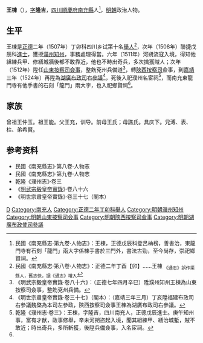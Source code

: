 {{Otheruses|other=名为王栋的其他人物|王栋}}
{{Otheruses|other=名为王隆吉的其他人物|王隆吉}}
{{明清人物信息框
| 姓名 = 王栋
| 原名 =
| 圖片名稱= 
| 圖片大小 =
| 圖片說明 = 
| 最高職務 =湖广布政使司右参议
| 國家 = 大明 
| 爵位 =
| 籍貫 = [[四川|四川]][[順慶府|順慶府]][[南充縣|南充縣]]
| 族裔 = 
| 字號 = 
| 諡號 =
| 出生日期 = 六月十七日
| 出生地點 = 
| 逝世日期 = 卒年不詳 
| 逝世地點 =
| 墓葬 =
| 配偶 = 娶趙氏
| 親屬 = 
| 出身 =
* 正德二年丁卯科舉人
* 正德三年戊辰科進士
| 經歷 =
| 著作 = 
}}
'''王棟'''（{{bd|1485年||16世紀}}），[[表字|字]]'''隆吉'''，[[四川等處承宣布政使司|四川]][[順慶府|順慶府]][[南充縣|南充縣]]人<ref name=djs>民國《南充縣志·第九卷·人物志》：王棟，正德戊辰科登呂柟榜，善書治，東龍門寺有石刻「龍門」兩大字係棟手書於三門外，書法古勁，至今尚存，崇祀鄉賢祠。</ref>，[[明朝|明朝]]政治人物。

==生平==
王棟是[[正德_(明朝)|正德]]二年（1507年）丁卯科四川乡试第十名[[舉人|舉人]]<ref>民國《南充縣志·第八卷·人物志》：正德二年丁酉【卯】……王棟 <sub>《通志》誤作渠縣人，舊志佚，据《通志》增入</sub></ref>，次年（1508年）聯捷戊辰科[[進士|進士]]，獲授[[濮州|濮州]][[知州|知州]]，事務處理得當。六年（1511年）河朔流寇入境，得知他組練兵甲、修繕城牆後都不敢靠近，他也不時出奇兵，多次擒獲賊人；次年（1512年）陞任[[山東等處提刑按察使司|山東按察司]][[僉事|僉事]]，整飭兗州兵備道<ref>《明武宗毅皇帝實錄·卷八十六》：（正德七年四月辛巳）陞濮州知州王棟為山東按察司僉事，整飭兗州兵備。</ref>，轉[[陝西等處提刑按察使司|陝西按察司]]僉事，到[[嘉靖|嘉靖]]三年（1524年）再陞為[[湖廣等處承宣布政使司|湖廣布政司]]右[[參議|參議]]<ref>《明世宗肅皇帝實錄·卷三十七》（閣本）：（嘉靖三年三月）丁亥陞福建布政司右參議魏棨為本司左參政，陝西按察司僉事王棟為湖廣布政司右參議。</ref>，死後入祀濮州名宦祠<ref>乾隆《濮州志·卷三》：王棟，字隆吉，四川南充人，正德戊辰進士。庚午知州事，富有才猷，政事修舉，辛未河朔盜起入境，聞其組練甲、繕治城塹，賊不敢近；時出奇兵，多所斬獲，後陞兵備僉事，入名宦祠。</ref>，而南充東龍門寺有他手書的石刻「龍門」兩大字，也入祀鄉賢祠<ref name=djs/>。

==家族==
曾祖王仲玉。祖王能。父王充，训导。前母王氏；母譙氏。具庆下。兄溥、表、柱、弟希賢。

== 参考资料 ==
{{reflist}}
*民國《南充縣志》·第八卷·人物志
*民國《南充縣志》·第九卷·人物志
*乾隆《濮州志》·卷三
*《[[明實錄|明武宗毅皇帝實錄]]》·卷八十六
*《明世宗肅皇帝實錄》·卷三十七（閣本）

{{start box}}
{{s-off}}
{{s-before|[[鄭滿|鄭滿]]}}
{{s-title|明朝濮州知州|1510年－1512年}}
{{s-after|[[陳冕_(明朝)|陳冕]]}}
{{end box}}

{{正德三年戊辰科殿試金榜}}

{{Authority control}}

{{DEFAULTSORT:}}
[[Category:王姓|D]]
[[Category:南充人|Category:南充人]]
[[Category:正德二年丁卯科舉人|Category:正德二年丁卯科舉人]]
[[Category:明朝濮州知州|Category:明朝濮州知州]]
[[Category:明朝山東按察司僉事|Category:明朝山東按察司僉事]]
[[Category:明朝陝西按察司僉事|Category:明朝陝西按察司僉事]]
[[Category:明朝湖廣布政使司參議|Category:明朝湖廣布政使司參議]]